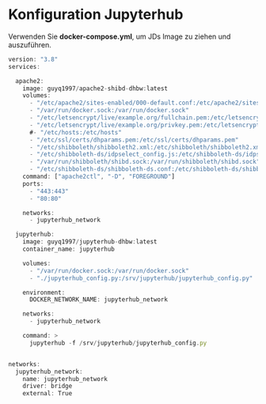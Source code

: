 # Konfiguration Jupyterhub
Verwenden Sie **docker-compose.yml**, um JDs Image zu ziehen und auszuführen.
```js
version: "3.8"
services:

  apache2:
    image: guyq1997/apache2-shibd-dhbw:latest
    volumes:
      - "/etc/apache2/sites-enabled/000-default.conf:/etc/apache2/sites-enabled/000-default.conf"
      - "/var/run/docker.sock:/var/run/docker.sock"
      - "/etc/letsencrypt/live/example.org/fullchain.pem:/etc/letsencrypt/live/example.org/fullchain.pem>      
      - "/etc/letsencrypt/live/example.org/privkey.pem:/etc/letsencrypt/live/example.org/privkey.pem>     
      #- "/etc/hosts:/etc/hosts"
      - "/etc/ssl/certs/dhparams.pem:/etc/ssl/certs/dhparams.pem"
      - "/etc/shibboleth/shibboleth2.xml:/etc/shibboleth/shibboleth2.xml"
      - "/etc/shibboleth-ds/idpselect_config.js:/etc/shibboleth-ds/idpselect_config.js"
      - "/var/run/shibboleth/shibd.sock:/var/run/shibboleth/shibd.sock"
      - "/etc/shibboleth-ds/shibboleth-ds.conf:/etc/shibboleth-ds/shibboleth-ds.conf"
    command: ["apache2ctl", "-D", "FOREGROUND"]
    ports:
      - "443:443"
      - "80:80"

    networks:
      - jupyterhub_network

  jupyterhub:
    image: guyq1997/jupyterhub-dhbw:latest
    container_name: jupyterhub

    volumes:
      - "/var/run/docker.sock:/var/run/docker.sock"
      - "./jupyterhub_config.py:/srv/jupyterhub/jupyterhub_config.py"

    environment:
      DOCKER_NETWORK_NAME: jupyterhub_network

    networks:
      - jupyterhub_network

    command: >
      jupyterhub -f /srv/jupyterhub/jupyterhub_config.py


networks:
  jupyterhub_network:
    name: jupyterhub_network
    driver: bridge
    external: True

```
